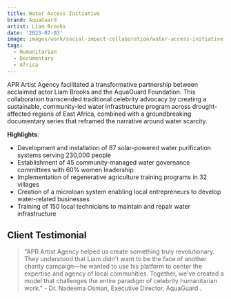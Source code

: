 ```yaml
---
title: Water Access Initiative
brand: AquaGuard
artist: Liam Brooks
date: '2023-07-03'
image: images/work/social-impact-collaboration/water-access-initiative.png
tags:
  - Humanitarian
  - Documentary
  - Africa
---
```


APR Artist Agency facilitated a transformative partnership between acclaimed actor Liam Brooks and the AquaGuard Foundation. This collaboration transcended traditional celebrity advocacy by creating a sustainable, community-led water infrastructure program across drought-affected regions of East Africa, combined with a groundbreaking documentary series that reframed the narrative around water scarcity.

**Highlights**:
- Development and installation of 87 solar-powered water purification systems serving 230,000 people
- Establishment of 45 community-managed water governance committees with 60% women leadership
- Implementation of regenerative agriculture training programs in 32 villages
- Creation of a microloan system enabling local entrepreneurs to develop water-related businesses
- Training of 150 local technicians to maintain and repair water infrastructure


## Client Testimonial
> "APR Artist Agency helped us create something truly revolutionary. They understood that Liam didn't want to be the face of another charity campaign—he wanted to use his platform to center the expertise and agency of local communities. Together, we've created a model that challenges the entire paradigm of celebrity humanitarian work." - Dr. Nadeema Osman, Executive Director, AquaGuard
.
